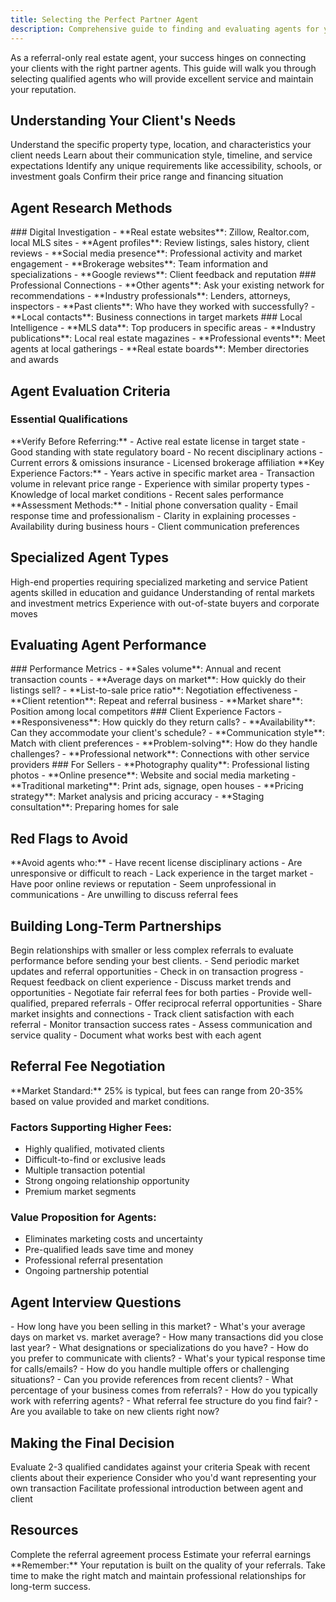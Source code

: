 ```yaml
---
title: Selecting the Perfect Partner Agent
description: Comprehensive guide to finding and evaluating agents for your referral clients
---
```


As a referral-only real estate agent, your success hinges on connecting your clients with the right partner agents. This guide will walk you through selecting qualified agents who will provide excellent service and maintain your reputation.

## Understanding Your Client's Needs

<Steps>
  <Step title="Property Requirements">
    Understand the specific property type, location, and characteristics your client needs
  </Step>
  <Step title="Service Preferences">
    Learn about their communication style, timeline, and service expectations
  </Step>
  <Step title="Special Considerations">
    Identify any unique requirements like accessibility, schools, or investment goals
  </Step>
  <Step title="Budget Parameters">
    Confirm their price range and financing situation
  </Step>
</Steps>

## Agent Research Methods

<Tabs>
  <Tab title="Online Research">
    ### Digital Investigation
    - **Real estate websites**: Zillow, Realtor.com, local MLS sites
    - **Agent profiles**: Review listings, sales history, client reviews
    - **Social media presence**: Professional activity and market engagement
    - **Brokerage websites**: Team information and specializations
    - **Google reviews**: Client feedback and reputation
  </Tab>
  
  <Tab title="Network Referrals">
    ### Professional Connections
    - **Other agents**: Ask your existing network for recommendations
    - **Industry professionals**: Lenders, attorneys, inspectors
    - **Past clients**: Who have they worked with successfully?
    - **Local contacts**: Business connections in target markets
  </Tab>
  
  <Tab title="Market Research">
    ### Local Intelligence
    - **MLS data**: Top producers in specific areas
    - **Industry publications**: Local real estate magazines
    - **Professional events**: Meet agents at local gatherings
    - **Real estate boards**: Member directories and awards
  </Tab>
</Tabs>

## Agent Evaluation Criteria

### Essential Qualifications

<AccordionGroup>
  <Accordion title="License & Legal Standing">
    **Verify Before Referring:**
    - Active real estate license in target state
    - Good standing with state regulatory board
    - No recent disciplinary actions
    - Current errors & omissions insurance
    - Licensed brokerage affiliation
  </Accordion>
  
  <Accordion title="Market Experience">
    **Key Experience Factors:**
    - Years active in specific market area
    - Transaction volume in relevant price range
    - Experience with similar property types
    - Knowledge of local market conditions
    - Recent sales performance
  </Accordion>
  
  <Accordion title="Communication Skills">
    **Assessment Methods:**
    - Initial phone conversation quality
    - Email response time and professionalism
    - Clarity in explaining processes
    - Availability during business hours
    - Client communication preferences
  </Accordion>
</AccordionGroup>

## Specialized Agent Types

<CardGroup cols={2}>
  <Card title="Luxury Specialists" icon="crown">
    High-end properties requiring specialized marketing and service
  </Card>
  <Card title="First-Time Buyer Experts" icon="home">
    Patient agents skilled in education and guidance
  </Card>
  <Card title="Investment Property Pros" icon="chart-line">
    Understanding of rental markets and investment metrics
  </Card>
  <Card title="Relocation Specialists" icon="truck">
    Experience with out-of-state buyers and corporate moves
  </Card>
</CardGroup>

## Evaluating Agent Performance

<Tabs>
  <Tab title="Track Record">
    ### Performance Metrics
    - **Sales volume**: Annual and recent transaction counts
    - **Average days on market**: How quickly do their listings sell?
    - **List-to-sale price ratio**: Negotiation effectiveness
    - **Client retention**: Repeat and referral business
    - **Market share**: Position among local competitors
  </Tab>
  
  <Tab title="Service Quality">
    ### Client Experience Factors
    - **Responsiveness**: How quickly do they return calls?
    - **Availability**: Can they accommodate your client's schedule?
    - **Communication style**: Match with client preferences
    - **Problem-solving**: How do they handle challenges?
    - **Professional network**: Connections with other service providers
  </Tab>
  
  <Tab title="Marketing Approach">
    ### For Sellers
    - **Photography quality**: Professional listing photos
    - **Online presence**: Website and social media marketing
    - **Traditional marketing**: Print ads, signage, open houses
    - **Pricing strategy**: Market analysis and pricing accuracy
    - **Staging consultation**: Preparing homes for sale
  </Tab>
</Tabs>

## Red Flags to Avoid

<Warning>
  **Avoid agents who:**
  - Have recent license disciplinary actions
  - Are unresponsive or difficult to reach
  - Lack experience in the target market
  - Have poor online reviews or reputation
  - Seem unprofessional in communications
  - Are unwilling to discuss referral fees
</Warning>

## Building Long-Term Partnerships

<AccordionGroup>
  <Accordion title="Start with Trial Referrals">
    Begin relationships with smaller or less complex referrals to evaluate performance before sending your best clients.
  </Accordion>
  
  <Accordion title="Maintain Regular Communication">
    - Send periodic market updates and referral opportunities
    - Check in on transaction progress
    - Request feedback on client experience
    - Discuss market trends and opportunities
  </Accordion>
  
  <Accordion title="Create Mutual Value">
    - Negotiate fair referral fees for both parties
    - Provide well-qualified, prepared referrals
    - Offer reciprocal referral opportunities
    - Share market insights and connections
  </Accordion>
  
  <Accordion title="Monitor and Evaluate">
    - Track client satisfaction with each referral
    - Monitor transaction success rates
    - Assess communication and service quality
    - Document what works best with each agent
  </Accordion>
</AccordionGroup>

## Referral Fee Negotiation

<Info>
  **Market Standard:** 25% is typical, but fees can range from 20-35% based on value provided and market conditions.
</Info>

### Factors Supporting Higher Fees:
- Highly qualified, motivated clients
- Difficult-to-find or exclusive leads
- Multiple transaction potential
- Strong ongoing relationship opportunity
- Premium market segments

### Value Proposition for Agents:
- Eliminates marketing costs and uncertainty
- Pre-qualified leads save time and money
- Professional referral presentation
- Ongoing partnership potential

## Agent Interview Questions

<Tabs>
  <Tab title="Experience & Qualifications">
    - How long have you been selling in this market?
    - What's your average days on market vs. market average?
    - How many transactions did you close last year?
    - What designations or specializations do you have?
  </Tab>
  
  <Tab title="Service & Communication">
    - How do you prefer to communicate with clients?
    - What's your typical response time for calls/emails?
    - How do you handle multiple offers or challenging situations?
    - Can you provide references from recent clients?
  </Tab>
  
  <Tab title="Business & Referrals">
    - What percentage of your business comes from referrals?
    - How do you typically work with referring agents?
    - What referral fee structure do you find fair?
    - Are you available to take on new clients right now?
  </Tab>
</Tabs>

## Making the Final Decision

<Steps>
  <Step title="Compare Options">
    Evaluate 2-3 qualified candidates against your criteria
  </Step>
  <Step title="Check References">
    Speak with recent clients about their experience
  </Step>
  <Step title="Trust Your Instincts">
    Consider who you'd want representing your own transaction
  </Step>
  <Step title="Make the Introduction">
    Facilitate professional introduction between agent and client
  </Step>
</Steps>

## Resources

<CardGroup cols={2}>
  <Card title="Submit Your Referral" icon="paper-plane" href="/knowledge-base/referral-transactions/how-to-submit-referral">
    Complete the referral agreement process
  </Card>
  <Card title="Commission Calculator" icon="calculator" href="https://www.generalreferral.com/commission-calculator">
    Estimate your referral earnings
  </Card>
</CardGroup>

<Tip>
  **Remember:** Your reputation is built on the quality of your referrals. Take time to make the right match and maintain professional relationships for long-term success.
</Tip>